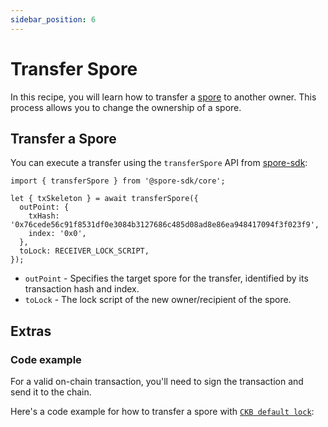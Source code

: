 ```yaml
---
sidebar_position: 6
---
```



# Transfer Spore

In this recipe, you will learn how to transfer a [spore](/basics/spore-101#what-is-a-spore) to another owner. This process allows you to change the ownership of a spore.


## Transfer a Spore

You can execute a transfer using the `transferSpore` API from [spore-sdk](https://docs.spore.pro/resources/spore-sdk):

```tsx
import { transferSpore } from '@spore-sdk/core';

let { txSkeleton } = await transferSpore({
  outPoint: {
    txHash: '0x76cede56c91f8531df0e3084b3127686c485d08ad8e86ea948417094f3f023f9',
    index: '0x0',
  },
  toLock: RECEIVER_LOCK_SCRIPT,
});
```

- `outPoint` - Specifies the target spore for the transfer, identified by its transaction hash and index.
- `toLock` - The lock script of the new owner/recipient of the spore.

## Extras

### Code example

For a valid on-chain transaction, you'll need to sign the transaction and send it to the chain.

Here's a code example for how to transfer a spore with [`CKB default lock`](https://github.com/nervosnetwork/ckb-system-scripts/blob/master/c/secp256k1_blake160_sighash_all.c):

<EmbedCard
  title="transferSpore.ts"
  href="https://github.com/sporeprotocol/spore-sdk/blob/b3e5e9c8f0243567d6eb06f1b759b3e4829bacb9/examples/secp256k1/apis/transferSpore.ts"
  description="Transfer a Spore "
  className="margin-top--sm"
/>

